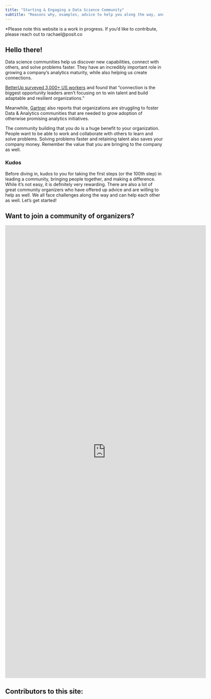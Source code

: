 ```yaml
---
title: "Starting & Engaging a Data Science Community"
subtitle: "Reasons why, examples, advice to help you along the way, and much more."
---
```


*Please note this website is a work in progress. If you'd like to contribute, please reach out to rachael@posit.co

## Hello there! {#welcome}

Data science communities help us discover new capabilities, connect with others, and solve problems faster. They have an incredibly important role in growing a company's analytics maturity, while also helping us create connections.

[BetterUp surveyed 3,000+ US workers](https://www.betterup.com/blog/connection-crisis-impact-on-work) and found that “connection is the biggest opportunity leaders aren’t focusing on to win talent and build adaptable and resilient organizations.”

Meanwhile, [Gartner](https://www.linkedin.com/posts/davidpidsley_gartner-gartnerda-analytics-activity-6980557134065213440-14We/?utm_source=share&utm_medium=member_desktop) also reports that organizations are struggling to foster Data & Analytics communities that are needed to grow adoption of otherwise promising analytics initiatives. 

The community building that you do is a huge benefit to your organization. People want to be able to work and collaborate with others to learn and solve problems. Solving problems faster and retaining talent also saves your company money. Remember the value that you are bringing to the company as well.

### Kudos

Before diving in, kudos to you for taking the first steps (or the 100th step) in leading a community, bringing people together, and making a difference. While it’s not easy, it is definitely very rewarding. There are also a lot of great community organizers who have offered up advice and are willing to help as well. We all face challenges along the way and can help each other as well. Let’s get started!


## Want to join a community of organizers?

<iframe src="https://docs.google.com/forms/d/e/1FAIpQLSd48V2RwV8W-1k3OaHAE-1nDtmRqrCBZ4Cu9zUW_jKG4VpfmQ/viewform?embedded=true" width="640" height="1445" frameborder="0" marginheight="0" marginwidth="0">Loading…</iframe>

## Contributors to this site:

